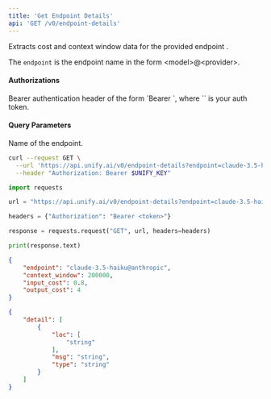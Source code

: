 ```yaml
---
title: 'Get Endpoint Details'
api: 'GET /v0/endpoint-details'
---
```

Extracts cost and context window data for the provided endpoint .

The `endpoint` is the endpoint name in the form \<model\>@\<provider\>.

#### Authorizations

<ParamField header="Authorization" type="string" required="true">
  Bearer authentication header of the form `Bearer <token>`, where `<token>` is your auth token.
</ParamField>

#### Query Parameters

<ParamField query="endpoint" type="string" >
Name of the endpoint.
</ParamField>

<RequestExample>

```bash cURL
curl --request GET \
  --url 'https://api.unify.ai/v0/endpoint-details?endpoint=claude-3.5-haiku@anthropic' \
  --header "Authorization: Bearer $UNIFY_KEY"
```

```python Python
import requests

url = "https://api.unify.ai/v0/endpoint-details?endpoint=claude-3.5-haiku@anthropic"

headers = {"Authorization": "Bearer <token>"}

response = requests.request("GET", url, headers=headers)

print(response.text)
```

</RequestExample>
<ResponseExample>

```json 200
{
    "endpoint": "claude-3.5-haiku@anthropic",
    "context_window": 200000,
    "input_cost": 0.8,
    "output_cost": 4
}
```

```json 422
{
    "detail": [
        {
            "loc": [
                "string"
            ],
            "msg": "string",
            "type": "string"
        }
    ]
}
```

</ResponseExample>
